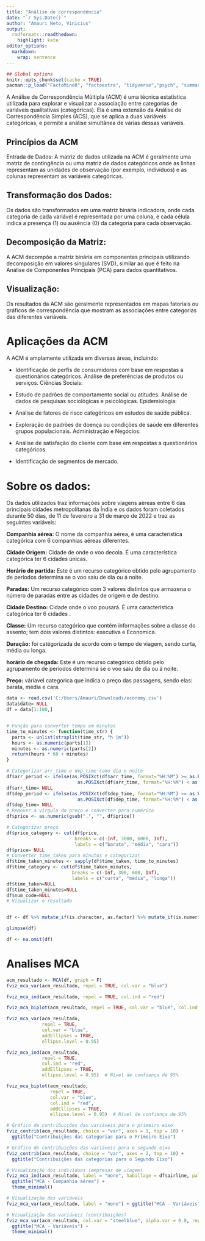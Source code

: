 ---
title: "Análise de correspondência"
date: "`r Sys.Date()`"
author: "Amauri Neto, Vinicius"
output:
  rmdformats::readthedown:
    highlight: kate
editor_options: 
  markdown: 
    wrap: sentence
---

```{r setup, include=FALSE}
## Global options
knitr::opts_chunk$set(cache = TRUE)
pacman::p_load("FactoMineR", "factoextra", "tidyverse","psych", "summarytools","statBasics")
```

A Análise de Correspondência Múltipla (ACM) é uma técnica estatística utilizada para explorar e visualizar a associação entre categorias de variáveis qualitativas (categóricas).
Ela é uma extensão da Análise de Correspondência Simples (ACS), que se aplica a duas variáveis categóricas, e permite a análise simultânea de várias dessas variáveis.

## Princípios da ACM

Entrada de Dados: A matriz de dados utilizada na ACM é geralmente uma matriz de contingência ou uma matriz de dados categóricos onde as linhas representam as unidades de observação (por exemplo, indivíduos) e as colunas representam as variáveis categóricas.

## Transformação dos Dados:

Os dados são transformados em uma matriz binária indicadora, onde cada categoria de cada variável é representada por uma coluna, e cada célula indica a presença (1) ou ausência (0) da categoria para cada observação.

## Decomposição da Matriz:

A ACM decompõe a matriz binária em componentes principais utilizando decomposição em valores singulares (SVD), similar ao que é feito na Análise de Componentes Principais (PCA) para dados quantitativos.

## Visualização:

Os resultados da ACM são geralmente representados em mapas fatoriais ou gráficos de correspondência que mostram as associações entre categorias das diferentes variáveis.

# Aplicações da ACM

A ACM é amplamente utilizada em diversas áreas, incluindo:

-   Identificação de perfis de consumidores com base em respostas a questionários categóricos.
    Análise de preferências de produtos ou serviços.
    Ciências Sociais:

-   Estudo de padrões de comportamento social ou atitudes.
    Análise de dados de pesquisas sociológicas e psicológicas.
    Epidemiologia:

-   Análise de fatores de risco categóricos em estudos de saúde pública.

-   Exploração de padrões de doença ou condições de saúde em diferentes grupos populacionais.
    Administração e Negócios:

-   Análise de satisfação do cliente com base em respostas a questionários categóricos.

-   Identificação de segmentos de mercado.

# Sobre os dados:

Os dados utilizados traz informações sobre viagens aèreas entre 6 das principais cidades metropolitanas da Índia e os dados foram coletados durante 50 dias, de 11 de fevereiro a 31 de março de 2022 e traz as seguintes variáveis:

**Companhia aérea:** O nome da companhia aérea, é uma característica categórica com 6 companhias aéreas diferentes.

**Cidade Origem:** Cidade de onde o voo decola.
É uma característica categórica ter 6 cidades únicas.

**Horário de partida:** Este é um recurso categórico obtido pelo agrupamento de períodos determina se o voo saiu de dia ou á noite.

**Paradas:** Um recurso categórico com 3 valores distintos que armazena o número de paradas entre as cidades de origem e de destino.

**Cidade Destino:** Cidade onde o voo pousará.
É uma característica categórica ter 6 cidades .

**Classe:** Um recurso categórico que contém informações sobre a classe do assento; tem dois valores distintos: executiva e Economica.

**Duração:** foi catégorizada de acordo com o tempo de viagem, sendo curta, média ou longa.

**horário de chegada:** Este é um recurso categórico obtido pelo agrupamento de períodos determina se o voo saiu de dia ou á noite.

**Preço:** váriavel categorica que indica o preço das passagens, sendo elas: barata, média e cara.

```{r, echo=F}
data <- read.csv('C:/Users/Amauri/Downloads/economy.csv')
data$date= NULL
df = data[1:100,]


# Função para converter tempo em minutos
time_to_minutes <- function(time_str) {
  parts <- unlist(strsplit(time_str, "h |m"))
  hours <- as.numeric(parts[1])
  minutes <- as.numeric(parts[2])
  return(hours * 60 + minutes)
}

# Categorizar arr_time e dep_time como dia e noite
df$arr_period <- ifelse(as.POSIXct(df$arr_time, format="%H:%M") >= as.POSIXct("06:00", format="%H:%M") &
                          as.POSIXct(df$arr_time, format="%H:%M") < as.POSIXct("18:00", format="%H:%M"), "saida_dia", "saida_noite")
df$arr_time= NULL
df$dep_period <- ifelse(as.POSIXct(df$dep_time, format="%H:%M") >= as.POSIXct("06:00", format="%H:%M") &
                          as.POSIXct(df$dep_time, format="%H:%M") < as.POSIXct("18:00", format="%H:%M"), "chegada_dia", "chegada_noite")
df$dep_time= NULL
# Remover a vírgula do preço e converter para numérico
df$price <- as.numeric(gsub(",", "", df$price))

# Categorizar preço
df$price_category <- cut(df$price,
                         breaks = c(-Inf, 3000, 6000, Inf),
                         labels = c("barata", "média", "cara"))
df$price= NULL
# Converter time_taken para minutos e categorizar
df$time_taken_minutes <- sapply(df$time_taken, time_to_minutes)
df$time_category <- cut(df$time_taken_minutes,
                        breaks = c(-Inf, 300, 600, Inf),
                        labels = c("curta", "média", "longa"))
df$time_taken=NULL
df$time_taken_minutes=NULL
df$num_code=NULL
# Visualizar o resultado


df <- df %>% mutate_if(is.character, as.factor) %>% mutate_if(is.numeric, as.factor)

glimpse(df)

df <- na.omit(df)
```

# Analises MCA

```{r,echo=F}
acm_resultado <- MCA(df, graph = F)
fviz_mca_var(acm_resultado, repel = TRUE, col.var = "blue")
```

```{r,echo=F}
fviz_mca_ind(acm_resultado, repel = TRUE, col.ind = "red")
```

```{r,echo=F}
fviz_mca_biplot(acm_resultado, repel = TRUE, col.var = "blue", col.ind = "red")
```

```{r,echo=F}
fviz_mca_var(acm_resultado, 
             repel = TRUE, 
             col.var = "blue", 
             addEllipses = TRUE, 
             ellipse.level = 0.95)   

```

```{r,echo=F}
fviz_mca_ind(acm_resultado, 
             repel = TRUE, 
             col.ind = "red", 
             addEllipses = TRUE, 
             ellipse.level = 0.95)  # Nível de confiança de 95%
```

```{r,echo=F}
fviz_mca_biplot(acm_resultado, 
                repel = TRUE, 
                col.var = "blue", 
                col.ind = "red", 
                addEllipses = TRUE, 
                ellipse.level = 0.95)  # Nível de confiança de 95%

```

```{r,echo=F}
# Gráfico de contribuições das variáveis para o primeiro eixo
fviz_contrib(acm_resultado, choice = "var", axes = 1, top = 10) + 
  ggtitle("Contribuições das categorias para o Primeiro Eixo")
```

```{r,echo=F}
# Gráfico de contribuições das variáveis para o segundo eixo
fviz_contrib(acm_resultado, choice = "var", axes = 2, top = 10) + 
  ggtitle("Contribuições das categorias para o Segundo Eixo")
```

```{r,echo=F}
# Visualização dos indivíduos (empresas de viagem)
fviz_mca_ind(acm_resultado, label = "none", habillage = df$airline, palette = "jco") + 
  ggtitle("MCA - Companhia aérea") +
  theme_minimal()
```

```{r,echo=F}
# Visualização das variáveis
fviz_mca_var(acm_resultado, label = "none") + ggtitle("MCA - Variáveis")

```

```{r,echo=F}
# Visualização das variáveis (contribuições)
fviz_mca_var(acm_resultado, col.var = "steelblue", alpha.var = 0.8, repel = TRUE) + 
  ggtitle("MCA - Variáveis") +
  theme_minimal()
```
